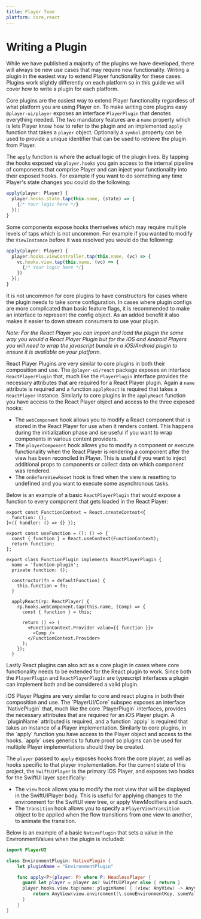 ```yaml
---
title: Player Team
platform: core,react
---
```


# Writing a Plugin

 While we have published a majority of the plugins we have developed, there will always be new use cases that may require new functionality. Writing a plugin in the easiest way to extend Player functionality for these cases. Plugins work slightly differently on each platform so in this guide we will cover how to write a plugin for each platform. 


 <PlatformTabs>
  <core>

Core plugins are the easiest way to extend Player functionality regardless of what platform you are using Player on. To make writing core plugins easy `@player-ui/player` exposes an interface `PlayerPlugin` that denotes everything needed. The two mandatory features are a `name` property which is lets Player know how to refer to the plugin and an implemented `apply` function that takes a `player` object. Optionally a `symbol` property can be used to provide a unique identifier that can be used to retrieve the plugin from Player. 

The `apply` function is where the actual logic of the plugin lives. By tapping the hooks exposed via `player.hooks` you gain access to the internal pipeline of components that comprise Player and can inject your functionality into their exposed hooks. For example if you want to do something any time Player's state changes you could do the following: 

```javascript
apply(player: Player) {
  player.hooks.state.tap(this.name, (state) => {
    {/* Your logic here */}
  });
}
```

Some components expose hooks themselves which may require multiple levels of taps which is not uncommon. For example if you wanted to modify the `ViewInstance` before it was resolved you would do the following:
```javascript
apply(player: Player) {
  player.hooks.viewController.tap(this.name, (vc) => {
    vc.hooks.view.tap(this.name, (vc) => {
      {/* Your logic here */}
    })
  });
}
```

It is not uncommon for core plugins to have constructors for cases where the plugin needs to take some configuration. In cases where plugin configs are more complicated than basic feature flags, it is recommended to make an interface to represent the config object. As an added benefit it also makes it easier to down stream consumers to use your plugin. 

_Note: For the React Player you can import and load the plugin the same way you would a React Player Plugin but for the iOS and Android Players you will need to wrap the javascript bundle in a iOS/Android plugin to ensure it is available on your platform._

  </core>
  <react>

React Player Plugins are very similar to core plugins in both their composition and use. The `@player-ui/react` package exposes an interface `ReactPlayerPlugin` that, much like the `PlayerPlugin` interface provides the necessary attributes that are required for a React Player plugin. Again a `name` attribute is required and a function `applyReact` is required that takes a `ReactPlayer` instance. Similarly to core plugins in the `applyReact` function you have access to the React Player object and access to the three exposed hooks:

- The `webComponent` hook allows you to modify a React component that is stored in the React Player for use when it renders content. This happens during the initialization phase and ise useful if you want to wrap components in various content providers. 
- The `playerComponent` hook allows you to modify a component or execute functionality when the React Player is rendering a component after the view has been reconciled in Player. This is useful if you want to inject additional props to components or collect data on which component was rendered. 
- The `onBeforeViewReset` hook is fired when the view is resetting to undefined and you want to execute some asynchronous tasks. 

Below is an example of a basic `ReactPlayerPlugin` that would expose a function to every component that gets loaded in the React Player:

```tsx
export const FunctionContext = React.createContext<{
  function: ();
}>({ handler: () => {} });

export const useFunction = (): () => {
  const { function } = React.useContext(FunctionContext);
  return function;
};

export class FunctionPlugin implements ReactPlayerPlugin {
  name = 'function-plugin';
  private function: ();

  constructor(fn = defaultFunction) {
    this.function = fn;
  }

  applyReact(rp: ReactPlayer) {
    rp.hooks.webComponent.tap(this.name, (Comp) => {
      const { function } = this;

      return () => (
        <FunctionContext.Provider value={{ function }}>
          <Comp />
        </FunctionContext.Provider>
      );
    });
  }
```

Lastly React plugins can also act as a core plugin in cases where core functionality needs to be extended for the React plugin to work. Since both the `PlayerPlugin` and `ReactPlayerPlugin` are typescript interfaces a plugin can implement both and be considered a valid plugin. 

  </react>
  <ios>
iOS Player Plugins are very similar to core and react plugins in both their composition and use. The `PlayerUI/Core` subspec exposes an interface `NativePlugin` that, much like the core `PlayerPlugin` interfaces, provides the necessary attributes that are required for an iOS Player plugin. A `pluginName` attributed is required, and a function `apply` is required that takes an instance of a Player implementation. Similarly to core plugins, in the `apply` function you have access to the Player object and access to the hooks. `apply` uses generics to future proof so plugins can be used for multiple Player implementations should they be created.

The `player` passed to `apply` exposes hooks from the core player, as well as hooks specific to that player implementation. For the current state of this project, the `SwiftUIPlayer` is the primary iOS Player, and exposes two hooks for the SwiftUI layer specifically:

- The `view` hook allows you to modify the root view that will be displayed in the SwiftUIPlayer body. This is useful for applying changes to the environment for the SwiftUI view tree, or apply ViewModifiers and such.
- The `transition` hook allows you to specify a `PlayerViewTransition` object to be applied when the flow transitions from one view to another, to animate the transition.

Below is an example of a basic `NativePlugin` that sets a value in the EnvironmentValues when the plugin is included:

```swift
import PlayerUI

class EnvironmentPlugin: NativePlugin {
    let pluginName = "EnvironmentPlugin"

    func apply<P>(player: P) where P: HeadlessPlayer {
      guard let player = player as? SwiftUIPlayer else { return }
      player.hooks.view.tap(name: pluginName) { (view: AnyView) -> AnyView in
          return AnyView(view.environment(\.someEnvironmentKey, someValue))
      }
    }
}
```
  </ios>
 </PlatformTabs>
